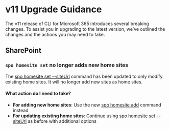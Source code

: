 # v11 Upgrade Guidance

The v11 release of CLI for Microsoft 365 introduces several breaking changes. To assist you in upgrading to the latest version, we’ve outlined the changes and the actions you may need to take.

## SharePoint

### `spo homesite set` no longer adds new home sites

The [spo homesite set --siteUrl](./cmd/spo/homesite/homesite-set.mdx) command has been updated to only modify existing home sites. It will no longer add new sites as home sites.

#### What action do I need to take?

- **For adding new home sites**: Use the new [spo homesite add](./cmd/spo/homesite/homesite-add.mdx) command instead
- **For updating existing home sites**: Continue using [spo homesite set --siteUrl](./cmd/spo/homesite/homesite-set.mdx) as before with additional options
